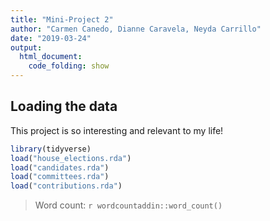 ```yaml
---
title: "Mini-Project 2"
author: "Carmen Canedo, Dianne Caravela, Neyda Carrillo"
date: "2019-03-24"
output: 
  html_document:
    code_folding: show
---
```



## Loading the data

This project is so interesting and relevant to my life!

```r
library(tidyverse)
load("house_elections.rda")
load("candidates.rda")
load("committees.rda")
load("contributions.rda")
```

> Word count: `r wordcountaddin::word_count()`
